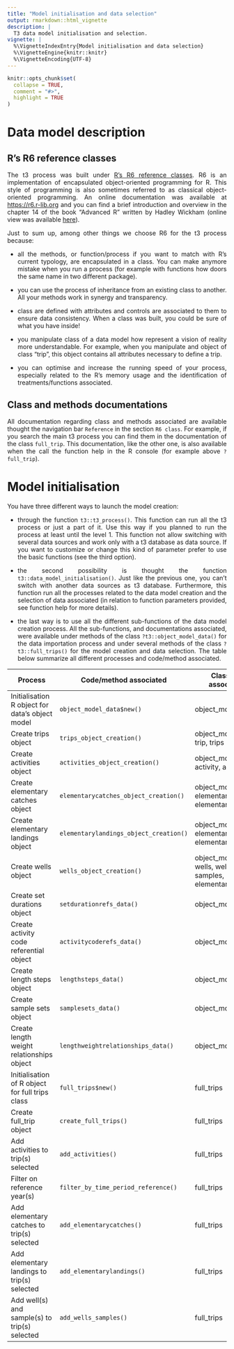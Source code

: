 ```yaml
---
title: "Model initialisation and data selection"
output: rmarkdown::html_vignette
description: |
  T3 data model initialisation and selection.
vignette: |
  %\VignetteIndexEntry{Model initialisation and data selection}
  %\VignetteEngine{knitr::knitr}
  %\VignetteEncoding{UTF-8}
---
```


```r
knitr::opts_chunk$set(
  collapse = TRUE,
  comment = "#>",
  highlight = TRUE
)
```

<div style="text-align: justify">

# Data model description

## R's R6 reference classes

The t3 process was built under [R’s R6 reference classes](https://r6.r-lib.org/). R6 is an implementation of encapsulated object-oriented programming for R. This style of programming is also sometimes referred to as classical object-oriented programming. An online documentation was available at [https://r6.r-lib.org](https://r6.r-lib.org) and you can find a brief introduction and overview in the chapter 14 of the book “Advanced R” written by Hadley Wickham (online view was available [here](https://adv-r.hadley.nz/index.html)).

Just to sum up, among other things we choose R6 for the t3 process because:

* all the methods, or function/process if you want to match with R's current typology, are encapsulated in a class. You can make anymore mistake when you run a process (for example with functions how doors the same name in two different package).

* you can use the process of inheritance from an existing class to another. All your methods work in synergy and transparency.

* class are defined with attributes and controls are associated to them to ensure data consistency. When a class was built, you could be sure of what you have inside!

* you manipulate class of a data model how represent a vision of reality more understandable. For example, when you manipulate and object of class "trip", this object contains all attributes necessary to define a trip. 

* you can optimise and increase the running speed of your process, especially related to the R's memory usage and the identification of treatments/functions associated.

## Class and methods documentations

All documentation regarding class and methods associated are available thought the navigation bar `Reference` in the section `R6 class`. For example, if you search the main t3 process you can find them in the documentation of the class `full_trip`. This documentation, like the other one, is also available when the call the function help in the R console (for example above `?full_trip`).

# Model initialisation

You have three different ways to launch the model creation:

* through the function `t3::t3_process()`. This function can run all the t3 process or just a part of it. Use this way if you planned to run the process at least until the level 1. This function not allow switching with several data sources and work only with a t3 database as data source. If you want to customize or change this kind of parameter prefer to use the basic functions (see the third option).

* the second possibility is thought the function `t3::data_model_initialisation()`. Just like the previous one, you can't switch with another data sources as t3 database. Furthermore, this function run all the processes related to the data model creation and the selection of data associated (in relation to function parameters provided, see function help for more details).

* the last way is to use all the different sub-functions of the data model creation process. All the sub-functions, and documentations associated, were available under methods of the class `?t3::object_model_data()` for the data importation process and under several methods of the class `?t3::full_trips()` for the model creation and data selection. The table below summarize all different processes and code/method associated.

| Process                                         | Code/method associated                 | Class(es) associated                                        |
|-------------------------------------------------|----------------------------------------|-------------------------------------------------------------|
| Initialisation R object for data's object model | `object_model_data$new()`         | object_model_data                                           |
| Create trips object                             | `trips_object_creation()`              | object_model_data, trip, trips                              |
| Create activities object                        | `activities_object_creation()`         | object_model_data, activity, activities                     |
| Create elementary catches object                | `elementarycatches_object_creation()`  | object_model_data, elementarycatch, elementarycatches       |
| Create elementary landings object               | `elementarylandings_object_creation()` | object_model_data, elementarylanding, elementarylandings    |
| Create wells object                             | `wells_object_creation()`              | object_model_data, wells, well, samples, elementarywellplan |
| Create set durations object                     | `setdurationrefs_data()`               | object_model_data                                           |
| Create activity code referential object                     | `activitycoderefs_data()`               | object_model_data                                           |
| Create length steps object                      | `lengthsteps_data()`                   | object_model_data                                           |
| Create sample sets object                       | `samplesets_data()`                    | object_model_data                                           |
| Create length weight relationships object       | `lengthweightrelationships_data()`     | object_model_data                                           |
| Initialisation of R object for full trips class | `full_trips$new()`                | full_trips                                                  |
| Create full_trip object                         | `create_full_trips()`                  | full_trips                                                  |
| Add activities to trip(s) selected              | `add_activities()`                     | full_trips                                                  |
| Filter on reference year(s)                     | `filter_by_time_period_reference()`    | full_trips                                                  |
| Add elementary catches to trip(s) selected      | `add_elementarycatches()`              | full_trips                                                  |
| Add elementary landings to trip(s) selected     | `add_elementarylandings()`             | full_trips                                                  |
| Add well(s) and sample(s) to trip(s) selected   | `add_wells_samples()`                  | full_trips                                                  |

</div>
